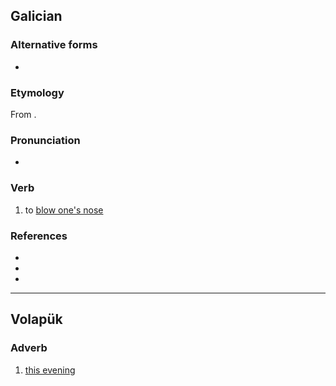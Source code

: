 ==Galician==

===Alternative forms===
* {{alter|gl|asonar}}

===Etymology===
From {{af|gl|a-|soar}}.

===Pronunciation===
* {{IPA|gl|/asoˈaɾ/}}

===Verb===
{{gl-verb|aso|ar}}

# {{lb|gl|pronominal}} to [[blow one's nose]]
#: {{syn|gl|fungar}}

===References===
* {{R:DDLG}}
* {{R:TILG}}
* {{R:TLPGP}}

----

==Volapük==

===Adverb===
{{head|vo|adverb}}

# [[this evening]]